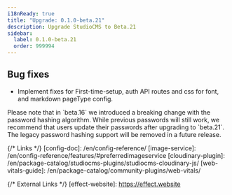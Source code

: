 ```yaml
---
i18nReady: true
title: "Upgrade: 0.1.0-beta.21"
description: Upgrade StudioCMS to Beta.21
sidebar:
  label: 0.1.0-beta.21
  order: 999994
---
```



<QuickUpdate />

## Bug fixes

- Implement fixes for First-time-setup, auth API routes and css for font, and markdown pageType config.

<Aside title="Note">
Please note that in `beta.16` we introduced a breaking change with the password hashing algorithm. While previous passwords will still work, we recommend that users update their passwords after upgrading to `beta.21`. The legacy password hashing support will be removed in a future release.
</Aside>

{/* Links */}
[config-doc]: /en/config-reference/
[image-service]: /en/config-reference/features/#preferredimageservice
[cloudinary-plugin]: /en/package-catalog/studiocms-plugins/studiocms-cloudinary-js/
[web-vitals-guide]: /en/package-catalog/community-plugins/web-vitals/

{/* External Links */}
[effect-website]: https://effect.website